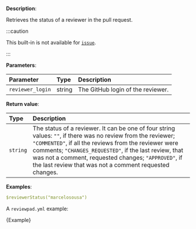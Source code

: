 
**Description**:

Retrieves the status of a reviewer in the pull request.

:::caution

This built-in is not available for [`issue`](/guides/syntax#workflow).

:::

**Parameters**:

| Parameter        | Type   | Description                       |
| :--------------- | :----- | :-------------------------------- |
| `reviewer_login` | string | The GitHub login of the reviewer. |

**Return value**:

| Type     | Description                                                                                                                                                                                                                                                                                                                                        |
| :------- | :------------------------------------------------------------------------------------------------------------------------------------------------------------------------------------------------------------------------------------------------------------------------------------------------------------------------------------------------- |
| `string` | The status of a reviewer. It can be one of four string values: `""`, if there was no review from the reviewer; `"COMMENTED"`, if all the reviews from the reviewer were comments; `"CHANGES_REQUESTED"`, if the last review, that was not a comment, requested changes; `"APPROVED"`, if the last review that was not a comment requested changes. |

**Examples**:

```yml
$reviewerStatus("marcelosousa")
```

A `reviewpad.yml` example:

<CodeBlock language="yml" title="reviewpad.yml">{Example}</CodeBlock>
